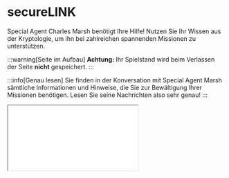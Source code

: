 
# secureLINK
Special Agent Charles Marsh benötigt Ihre Hilfe! Nutzen Sie Ihr Wissen aus der Kryptologie, um ihn bei zahlreichen
spannenden Missionen zu unterstützen.

:::warning[Seite im Aufbau]
**Achtung:** Ihr Spielstand wird beim Verlassen der Seite **nicht** gespeichert.
:::

:::info[Genau lesen]
Sie finden in der Konversation mit Special Agent Marsh sämtliche Informationen und Hinweise, die Sie zur Bewältigung
Ihrer Missionen benötigen. Lesen Sie seine Nachrichten also sehr genau!
:::

<Iframe src={'https://securelink-demo.gbsl.website/?v=1'} />

---
